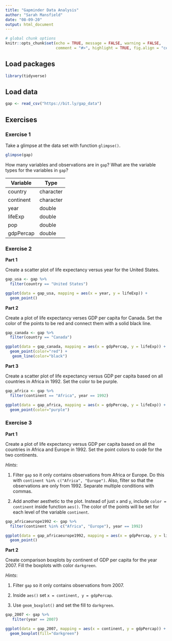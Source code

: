 ```yaml
---
title: "Gapminder Data Analysis"
author: "Sarah Mansfield"
date: "08-09-20"
output: html_document
---
```


```r
# global chunk options
knitr::opts_chunk$set(echo = TRUE, message = FALSE, warning = FALSE,
                      comment = "#>", highlight = TRUE, fig.align = "center")
```

## Load packages

```r
library(tidyverse)
```

## Load data

```r
gap <- read_csv("https://bit.ly/gap_data")
```

## Exercises

### Exercise 1

Take a glimpse at the data set with function `glimpse()`.

```r
glimpse(gap)
```

How many variables and observations are in `gap`? What are the variable types
for the variables in `gap`?

Variable | Type
---------|----------
country  | character
continent| character
year     | double
lifeExp  | double
pop      | double
gdpPercap| double

### Exercise 2

**Part 1**

Create a scatter plot of life expectancy versus year for the United States.

```r
gap_usa <- gap %>% 
  filter(country == "United States")

ggplot(data = gap_usa, mapping = aes(x = year, y = lifeExp)) +
  geom_point()
```

**Part 2**

Create a plot of life expectancy verses GDP per capita for Canada. Set the
color of the points to be red and connect them with a solid black line.

```r
gap_canada <- gap %>% 
  filter(country == "Canada")

ggplot(data = gap_canada, mapping = aes(x = gdpPercap, y = lifeExp)) +
  geom_point(color="red") +
   geom_line(color="black")
```

**Part 3**

Create a scatter plot of life expectancy versus GDP per capita based on all 
countries in Africa in 1992. Set the color to be purple.

```r
gap_africa <- gap %>% 
  filter(continent == "Africa", year == 1992)

ggplot(data = gap_africa, mapping = aes(x = gdpPercap, y = lifeExp)) +
  geom_point(color="purple")
```

### Exercise 3

**Part 1**

Create a plot of life expectancy versus GDP per capita based on all the
countries in Africa and Europe in 1992. Set the point colors to code for the
two continents.

*Hints*:

1. Filter `gap` so it only contains observations from Africa or Europe.
   Do this with `continent %in% c("Africa", "Europe")`. Also, filter so that
   the observations are only from 1992. Separate multiple conditions with
   commas.
   
2. Add another aesthetic to the plot. Instead of just `x` and `y`, include
   `color = continent` inside function `aes()`. The color of the points will
   be set for each level of the variable `continent`.

```r
gap_africaeurope1992 <- gap %>% 
  filter(continent %in% c("Africa", "Europe"), year == 1992)

ggplot(data = gap_africaeurope1992, mapping = aes(x = gdpPercap, y = lifeExp, color = continent)) +
  geom_point()
```

**Part 2**

Create comparison boxplots by continent of GDP per capita for the year 2007.
Fill the boxplots with color `darkgreen`.

*Hints*:

1. Filter `gap` so it only contains observations from 2007.

2. Inside `aes()` set `x = continent, y = gdpPercap`.

3. Use `geom_boxplot()` and set the fill to `darkgreen`.

```r
gap_2007 <- gap %>%
   filter(year == 2007)

ggplot(data = gap_2007, mapping = aes(x = continent, y = gdpPercap)) +
  geom_boxplot(fill="darkgreen")
```


